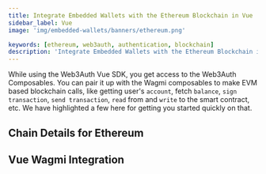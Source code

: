 ```yaml
---
title: Integrate Embedded Wallets with the Ethereum Blockchain in Vue
sidebar_label: Vue
image: 'img/embedded-wallets/banners/ethereum.png'

keywords: [ethereum, web3auth, authentication, blockchain]
description: 'Integrate Embedded Wallets with the Ethereum Blockchain in Vue | Embedded Wallets'
---
```



While using the Web3Auth Vue SDK, you get access to the Web3Auth Composables. You can pair it up with the Wagmi composables to make EVM based blockchain calls, like getting user's `account`, fetch `balance`, `sign transaction`, `send transaction`, `read` from and `write` to the smart contract, etc. We have highlighted a few here for getting you started quickly on that.

## Chain Details for Ethereum

<ChainDetailsEthereum />

## Vue Wagmi Integration

<VueWagmiIntegration />
